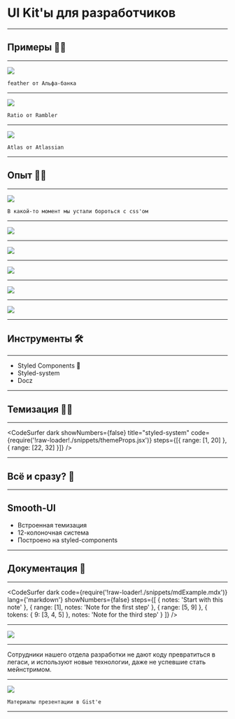 
<Head>
  <title>UI kits</title>
</Head>


# UI Kit'ы для разработчиков

---


## Примеры 🏄‍♂️

---


<Image src="./assets/alfaExample.png" />

```notes
feather от Альфа-банка
```

---


<Image src="./assets/ramblerExample.png" />

```notes
Ratio от Rambler
```

---


<Image src="./assets/atlasExample.png" />

```notes
Atlas от Atlassian
```

---


## Опыт 👷‍♂️

---

<Image
  size="75vw"
  src="https://media.giphy.com/media/yYSSBtDgbbRzq/giphy.gif"
/>

```notes
В какой-то момент мы устали бороться с css'ом
```

---

<Image size="90vh" src="./assets/cnExample.png" />

---

<Image size="90vh" src="./assets/styledExample.png" />

---

<Image size="100vh" src="./assets/hypeCycle.jpg" />

---

<Image size="67vh" src="./assets/horse.jpeg" />

---

<Image size="67vh" src="./assets/chipNdale.png" />

---


## Инструменты 🛠

---


<ul>
  <Appear>
    <li>Styled Components 💅</li>
    <li>Styled-system</li>
    <li>Docz</li>
  </Appear>
</ul>

---


## Темизация 👩‍🎨

---


<CodeSurfer
  dark
  showNumbers={false}
  title="styled-system"
  code={require('!raw-loader!./snippets/themeProps.jsx')}
  steps={[{ range: [1, 20] }, { range: [22, 32] }]}
/>

---


## Всё и сразу? 🤔

---


## Smooth-UI

<ul>
  <Appear>
    <li>Встроенная темизация</li>
    <li>12-колоночная система</li>
    <li>Построено на styled-components</li>
  </Appear>
</ul>

---


## Документация 📖

---


<CodeSurfer
  dark
  code={require('!raw-loader!./snippets/mdExample.mdx')}
  lang={'markdown'}
  showNumbers={false}
  steps={[
    { notes: 'Start with this note' },
    { range: [1], notes: 'Note for the first step' },
    { range: [5, 9] },
    { tokens: { 9: [3, 4, 5] }, notes: 'Note for the third step' }
  ]}
/>

---


<Image size="85vw" src="./assets/mdxExample.png" />

---


Сотрудники нашего отдела разработки не дают коду превратиться в легаси, и используют новые технологии, даже не успевшие стать мейнстримом.

---


<Image size="60vh" src="./assets/qr-code.svg" />

```notes
Материалы презентации в Gist'е
```

---
